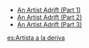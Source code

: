 {{Disambiguation}}
* [[An Artist Adrift (Part 1)]]
* [[An Artist Adrift (Part 2)]]
* [[An Artist Adrift (Part 3)]]

[[es:Artista a la deriva]]